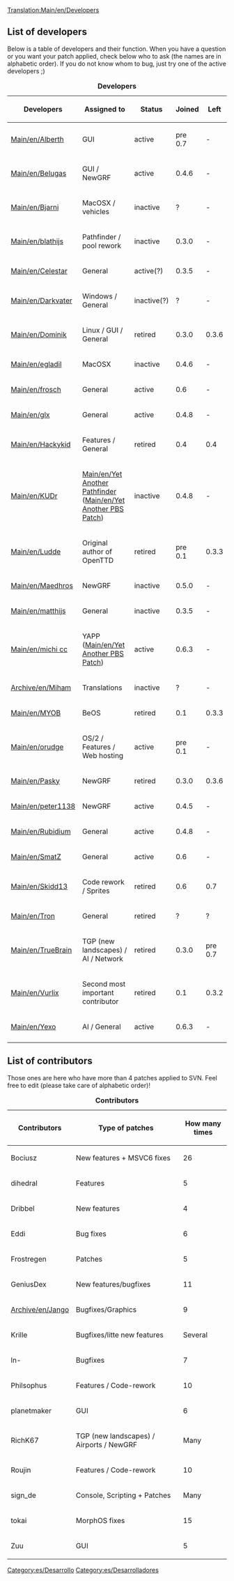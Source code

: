 {{es/Traducción|Developers|0}}
[[Translation:Main/en/Developers]]
==List of developers==
Below is a table of developers and their function. When you have a question or you want your patch applied, check below who to ask (the names are in alphabetic order). If you do not know whom to bug, just try one of the active developers ;)

{| {{wikitable}}
|+ '''Developers'''
|- style="background:#efefef"
! Developers !! Assigned to !! Status !! Joined !! Left
|-
|[[Main/en/Alberth]] || GUI || active || pre 0.7 || -
|-
|[[Main/en/Belugas]] || GUI / NewGRF || active || 0.4.6 || -
|-
|[[Main/en/Bjarni]] || MacOSX / vehicles || inactive || ? || -
|-
|[[Main/en/blathijs]] ||Pathfinder / pool rework  || inactive || 0.3.0 || -
|-
|[[Main/en/Celestar]] || General || active(?) || 0.3.5 || -
|-
|[[Main/en/Darkvater]] || Windows / General || inactive(?) || ? || -
|-
|[[Main/en/Dominik]] || Linux / GUI / General || retired || 0.3.0 || 0.3.6
|-
|[[Main/en/egladil]] || MacOSX || inactive || 0.4.6 || -
|-
|[[Main/en/frosch]] || General || active || 0.6 || -
|-
|[[Main/en/glx]] || General || active || 0.4.8 || -
|-
|[[Main/en/Hackykid]] || Features / General || retired || 0.4 || 0.4
|-
|[[Main/en/KUDr]] || [[Main/en/Yet Another Pathfinder]] ([[Main/en/Yet Another PBS Patch]]) || inactive || 0.4.8 || -
|-
|[[Main/en/Ludde]] || Original author of OpenTTD || retired || pre 0.1 || 0.3.3 
|-
|[[Main/en/Maedhros]] || NewGRF || inactive || 0.5.0 || -
|-
|[[Main/en/matthijs]] ||General || inactive || 0.3.5 || -
|-
|[[Main/en/michi cc]] || YAPP ([[Main/en/Yet Another PBS Patch]]) || active || 0.6.3 || - 
|-
|[[Archive/en/Miham]] || Translations || inactive || ? || - 
|-
|[[Main/en/MYOB]] || BeOS || retired || 0.1 || 0.3.3
|-
|[[Main/en/orudge]] || OS/2 / Features / Web hosting || active || pre 0.1 || -
|-
|[[Main/en/Pasky]] || NewGRF || retired || 0.3.0 || 0.3.6
|-
|[[Main/en/peter1138]] || NewGRF || active || 0.4.5 || -
|-
|[[Main/en/Rubidium]] || General || active || 0.4.8 || -
|-
|[[Main/en/SmatZ]] || General || active || 0.6 || -
|-
|[[Main/en/Skidd13]] || Code rework / Sprites || retired || 0.6 || 0.7
|-
|[[Main/en/Tron]] || General || retired || ? || ?
|-
|[[Main/en/TrueBrain]] || TGP (new landscapes) / AI / Network || retired || 0.3.0 || pre 0.7
|-
|[[Main/en/Vurlix]] || Second most important contributor || retired || 0.1 || 0.3.2
|-
|[[Main/en/Yexo]] || AI / General || active || 0.6.3 || -
|-
|}

==List of contributors==

Those ones are here who have more than 4 patches applied to SVN. Feel free to edit (please take care of alphabetic order)!

{| {{wikitable}}
|+ '''Contributors'''
|- style="background:#efefef"
! Contributors !! Type of patches !! How many times
|-
|Bociusz || New features + MSVC6 fixes || 26
|-
|dihedral || Features || 5
|-
|Dribbel || New features || 4
|-
|Eddi || Bug fixes || 6
|-
|Frostregen || Patches || 5
|-
|GeniusDex || New features/bugfixes || 11
|-
|[[Archive/en/Jango]] || Bugfixes/Graphics || 9
|-
|Krille || Bugfixes/litte new features || Several
|-
|ln- || Bugfixes || 7
|-
|Philsophus || Features / Code-rework || 10
|-
|planetmaker || GUI || 6
|-
|RichK67 || TGP (new landscapes) / Airports / NewGRF || Many
|-
|Roujin || Features / Code-rework || 10
|-
|sign_de || Console, Scripting + Patches || Many
|-
|tokai || MorphOS fixes || 15
|-
|Zuu || GUI || 5
|}

[[Category:es/Desarrollo]]
[[Category:es/Desarrolladores]]